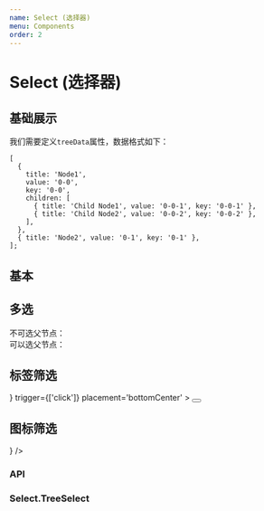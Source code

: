 ```yaml
---
name: Select (选择器)
menu: Components
order: 2
---
```



# Select (选择器)

## 基础展示
我们需要定义`treeData`属性，数据格式如下：
```
[
  {
    title: 'Node1',
    value: '0-0',
    key: '0-0',
    children: [
      { title: 'Child Node1', value: '0-0-1', key: '0-0-1' },
      { title: 'Child Node2', value: '0-0-2', key: '0-0-2' },
    ],
  },
  { title: 'Node2', value: '0-1', key: '0-1' },
];

```

## 基本
<Playground>
    <Select.TreeSelect treeData={treeData} />
</Playground>

## 多选
<Playground>
    不可选父节点：<Select.TreeSelect treeData={treeData} treeCheckable={true}/><br/>
    可以选父节点：<Select.TreeSelect treeData={treeData} multiple={true}/>
</Playground>

## 标签筛选
<Playground>
     <Dropdown
       overlay={
          <Menu>
            <Menu.Item>
              <Select.TreeSelect treeData={treeData} treeCheckable={true} />
            </Menu.Item>
          </Menu>
       }
      trigger={['click']}
      placement='bottomCenter'
     >
        <Button><Icon type='filter' /></Button>
     </Dropdown>
</Playground>

## 图标筛选
<Playground>
   <Select.TreeSelect treeData={treeData} style={{width: 35}} suffixIcon={<Icon type='filter' />} />
</Playground>

### API

### Select.TreeSelect
<PropsTable of={Select.TreeSelect}/>


